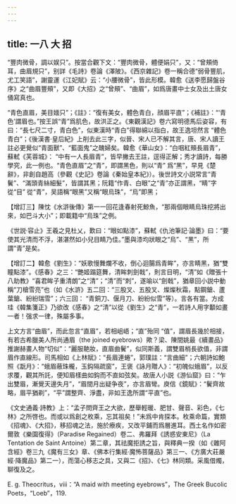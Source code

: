 ```yaml
---
---
---
```

title: 一八 大 招
---




“豐肉微骨，調以娱只”。按當合觀下文：“豐肉微骨，體便娟只”，又：“曾頰倚耳，曲眉規只”，别詳《毛詩》卷論《澤陂》。《西京雜記》卷一稱合德“弱骨豐肌，尤工笑語”，謝靈運《江妃賦》云：“小腰微骨”，皆此形模。韓愈《送李愿歸盤谷序》之“曲眉豐頰”，又即《大招》之“曾頰”、“曲眉”，如爲唐畫中士女及出土唐女俑寫真也。

“青色直眉，美目媔只”；《註》：“復有美女，體色青白，顔眉平直”；《補註》：“‘青色’謂眉也。”按王誤“青”爲肌色，故洪正之。《東觀漢記》卷六寫明德馬后姿容，有曰：“長七尺二寸，青白色”，似東漢時“青白”得聯綿以指白，故王逸坦然言 “體色青白”；《後漢書·皇后紀》上削去此三字，似晉、宋人已不解其言，唐、宋人讀王註必更覺似“青面獸”、“藍面鬼”之醜婦矣。韓愈《華山女》：“白咽紅頰長眉青”，蘇軾《芙蓉城》： “中有一人長眉青”，皆早撇去王註，逕得正解；秀才讀詩，每勝學究，此一例也。“青色直眉”之“青”，即謂黑色，則以“青” 爲“黑”，早見《楚辭》，非創自趙高（參觀《史記》卷論《秦始皇本紀》）。後世詩文小説常言“青鬢”、“滿頭青絲細髮”，皆謂其黑；阮籍“作青、白眼”之“青”亦正謂黑，“睛”字從“目” 從“青”，吴語稱“眼黑”又稱“眼烏珠”，“烏”即黑；

【增訂三】陳忱《水滸後傳》第一一回花逢春射死鯨魚，“那兩個眼睛烏珠挖將出來，如巴斗大小”；即載籍中“烏珠”之例。

《世説·容止》王羲之見杜乂，歎曰：“眼如點漆”，蘇軾《仇池筆記·論墨》曰：“要使其光清而不浮，湛湛然如小兒目睛乃佳。”墨與漆均狀眼之“烏”、“黑”，所謂“青”是矣。

【增訂二】韓愈《劉生》：“妖歌慢舞爛不收，倒心迴腸爲青眸”，亦言睛黑，猶“雙瞳點漆”。《感春》之三：“艷姬蹋筵舞，清眸刺劍戟”，則言目明，“清”如《贈張十八助教》“喜君眸子重清朗”之“清”；“清”而“刺”，遂喻以“劍戟”，猶章回小説中動稱“刀槍雪亮”也（如《水滸》五二回：“三股叉、五股叉、燦燦秋霜，點鋼鎗、蘆葉鎗、紛紛瑞雪”；六三回： “青銅刀、偃月刀、紛紛似雪”等）。言各有當。方成珪《韓集箋正》乃欲改《感春》之“清”以從《劉生》之“青”，一若詩人用字顜如畫一者！强求一律，殊屬多事。

上文方言“曲眉”，而此忽言“直眉”，若相岨峿；“直”殆同 “值”，謂眉長幾於相接，有若古希臘美人所尚通眉（the joined eyebrows）歟？梁、陳間姚最《續畫品》推謝赫畫人物“切似”：“麗服靘妝，直眉曲鬢”，似同斯義，謂雙眉梢長欲值，非謂眉作直線形。司馬相如《上林賦》：“長眉連蜷”，郭璞註：“言曲細”；六朝詩如鮑照《翫月》：“蛾眉蔽珠櫳，玉鈎隔疏窗”，王褒《詠月贈人》：“初魄似蛾眉”，以反求覆，觀其所託，便知眉樣曲如鈎而不直如弦矣。故唐人小説《游仙窟》曰：“乍出雙眉，漸覺天邊失月”，“眉間月出疑争夜”，亦言眉彎。庾信《鏡賦》：“鬢齊故略，眉平猶剃”，“平”謂整齊、淨盡，非如王逸所謂“平直”也。

《文史通義·詩教》上：“孟子問齊王之大欲，歷舉輕暖、肥甘、聲音、彩色，《七林》之所啓也。而或以爲創之枚乘，忘其祖矣！”未爲中肯探本。枚乘命篇，實類《招魂》、《大招》，移招魂之法，施於療疾，又改平鋪而爲層進耳。西土名作如密爾敦《樂園復得》（Paradise Regained）卷二、弗羅拜《誘惑安東尼》（La Tentation de Saint Antoine）第二章，其祛魔拒誘之旨，與釋典一揆（如《雜阿含經》卷三九《魔有三女》章、《佛本行集經·魔怖菩薩品》第三一、《方廣大莊嚴經·降魔品》第二一），而蕩心移志之具，又與二《招》、《七》林同類。采風借燭，聊復及之。

E. g. Theocritus，viii：“A maid with meeting eyebrows”，The Greek Bucolic Poets，“Loeb”，119.